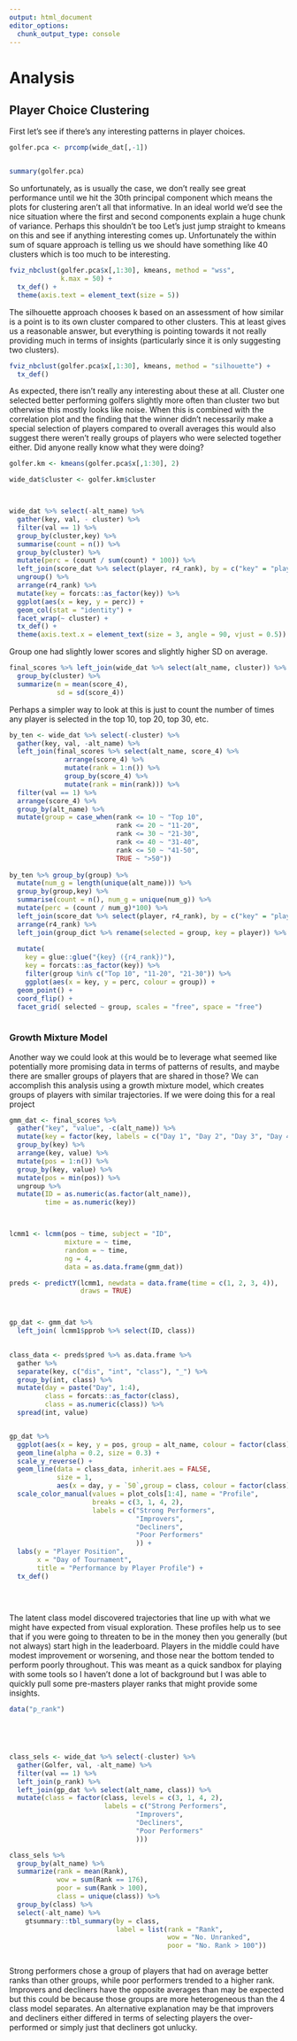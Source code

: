 ```yaml
---
output: html_document
editor_options: 
  chunk_output_type: console
---
```

# Analysis

## Player Choice Clustering

First let's see if there's any interesting patterns in player choices. 
```r
golfer.pca <- prcomp(wide_dat[,-1])


summary(golfer.pca)

```

So unfortunately, as is usually the case, we don't really see great performance
until we hit the 30th principal component which means the plots for clustering
aren't all that informative. In an ideal world we'd see the nice situation where
the first and second components explain a huge chunk of variance. Perhaps this
shouldn't be too  Let's just jump straight to kmeans on this and see if anything
interesting comes up. Unfortunately the within sum of square approach is telling
us we should have something like 40 clusters which is too much to be interesting.


```r
fviz_nbclust(golfer.pca$x[,1:30], kmeans, method = "wss",
             k.max = 50) +
  tx_def() +
  theme(axis.text = element_text(size = 5))


```

The silhouette approach chooses k based on an assessment of how similar is a point
is to its own cluster compared to other clusters. This at least gives us a reasonable
answer, but everything is pointing towards it not really providing much in terms
of insights (particularly since it is only suggesting two clusters).

```r
fviz_nbclust(golfer.pca$x[,1:30], kmeans, method = "silhouette") +
  tx_def()

```

As expected, there isn't really any interesting about these at all. Cluster one
selected better performing golfers slightly more often than cluster two but otherwise
this mostly looks like noise. When this is combined with the correlation plot and
the finding that the winner didn't necessarily make a special selection of players
compared to overall averages this would also suggest there weren't really groups
of players who were selected together either. Did anyone really know what they
were doing? 

```r
golfer.km <- kmeans(golfer.pca$x[,1:30], 2)

wide_dat$cluster <- golfer.km$cluster



wide_dat %>% select(-alt_name) %>%
  gather(key, val, - cluster) %>%
  filter(val == 1) %>%
  group_by(cluster,key) %>%
  summarise(count = n()) %>%
  group_by(cluster) %>%
  mutate(perc = (count / sum(count) * 100)) %>%
  left_join(score_dat %>% select(player, r4_rank), by = c("key" = "player")) %>%
  ungroup() %>%
  arrange(r4_rank) %>%
  mutate(key = forcats::as_factor(key)) %>%
  ggplot(aes(x = key, y = perc)) +
  geom_col(stat = "identity") +
  facet_wrap(~ cluster) +
  tx_def() +
  theme(axis.text.x = element_text(size = 3, angle = 90, vjust = 0.5))

```

Group one had slightly lower scores and slightly higher SD on average.

```r
final_scores %>% left_join(wide_dat %>% select(alt_name, cluster)) %>%
  group_by(cluster) %>%
  summarize(m = mean(score_4),
            sd = sd(score_4))
```

Perhaps a simpler way to look at this is just to count the number of times any
player is selected in the top 10, top 20, top 30, etc.

```r
by_ten <- wide_dat %>% select(-cluster) %>%
  gather(key, val, -alt_name) %>%
  left_join(final_scores %>% select(alt_name, score_4) %>%
              arrange(score_4) %>%
              mutate(rank = 1:n()) %>%
              group_by(score_4) %>%
              mutate(rank = min(rank))) %>%
  filter(val == 1) %>% 
  arrange(score_4) %>%
  group_by(alt_name) %>%
  mutate(group = case_when(rank <= 10 ~ "Top 10",
                           rank <= 20 ~ "11-20",
                           rank <= 30 ~ "21-30",
                           rank <= 40 ~ "31-40",
                           rank <= 50 ~ "41-50",
                           TRUE ~ ">50"))
  
by_ten %>% group_by(group) %>%
  mutate(num_g = length(unique(alt_name))) %>% 
  group_by(group,key) %>%
  summarise(count = n(), num_g = unique(num_g)) %>%
  mutate(perc = (count / num_g)*100) %>%
  left_join(score_dat %>% select(player, r4_rank), by = c("key" = "player")) %>%
  arrange(r4_rank) %>%
  left_join(group_dict %>% rename(selected = group, key = player)) %>%
  
  mutate( 
    key = glue::glue("{key} ({r4_rank})"),
    key = forcats::as_factor(key)) %>%
    filter(group %in% c("Top 10", "11-20", "21-30")) %>%
    ggplot(aes(x = key, y = perc, colour = group)) +
  geom_point() +
  coord_flip() +
  facet_grid( selected ~ group, scales = "free", space = "free")
  
```

### Growth Mixture Model

Another way we could look at this would be to leverage what seemed like potentially
more promising data in terms of patterns of results, and maybe there are smaller
groups of players that are shared in those? We can accomplish this analysis using
a growth mixture model, which creates groups of players with similar trajectories.
If we were doing this for a real project 


```r

gmm_dat <- final_scores %>%
  gather("key", "value", -c(alt_name)) %>%
  mutate(key = factor(key, labels = c("Day 1", "Day 2", "Day 3", "Day 4"))) %>%
  group_by(key) %>%
  arrange(key, value) %>%
  mutate(pos = 1:n()) %>%
  group_by(key, value) %>%
  mutate(pos = min(pos)) %>%
  ungroup %>%
  mutate(ID = as.numeric(as.factor(alt_name)),
         time = as.numeric(key))



lcmm1 <- lcmm(pos ~ time, subject = "ID",
              mixture = ~ time,
              random = ~ time,
              ng = 4,
              data = as.data.frame(gmm_dat))

preds <- predictY(lcmm1, newdata = data.frame(time = c(1, 2, 3, 4)),
                  draws = TRUE)



gp_dat <- gmm_dat %>%
  left_join( lcmm1$pprob %>% select(ID, class))
  

class_data <- preds$pred %>% as.data.frame %>%
  gather %>% 
  separate(key, c("dis", "int", "class"), "_") %>%
  group_by(int, class) %>%
  mutate(day = paste("Day", 1:4),
         class = forcats::as_factor(class),
         class = as.numeric(class)) %>%
  spread(int, value)


gp_dat %>%
  ggplot(aes(x = key, y = pos, group = alt_name, colour = factor(class))) +
  geom_line(alpha = 0.2, size = 0.3) +
  scale_y_reverse() +
  geom_line(data = class_data, inherit.aes = FALSE,
            size = 1,
            aes(x = day, y = `50`,group = class, colour = factor(class))) +
  scale_color_manual(values = plot_cols[1:4], name = "Profile",
                     breaks = c(3, 1, 4, 2),
                     labels = c("Strong Performers",
                                "Improvers", 
                                "Decliners",
                                "Poor Performers"
                                )) +
  labs(y = "Player Position",
       x = "Day of Tournament",
       title = "Performance by Player Profile") +
  tx_def()
  
  
  

```

The latent class model discovered trajectories that line up with what we might
have expected from visual exploration. These profiles help us to see that if
you were going to threaten to be in the money then you generally (but not always)
start high in the leaderboard. Players in the middle could have modest improvement
or worsening, and those near the bottom tended to perform poorly throughout. This
was meant as a quick sandbox for playing with some tools so I haven't done a lot
of background but I was able to quickly pull some pre-masters player ranks that
might provide some insights.

```r
data("p_rank")


                     


class_sels <- wide_dat %>% select(-cluster) %>%
  gather(Golfer, val, -alt_name) %>%
  filter(val == 1) %>%
  left_join(p_rank) %>%
  left_join(gp_dat %>% select(alt_name, class)) %>%
  mutate(class = factor(class, levels = c(3, 1, 4, 2), 
                        labels = c("Strong Performers",
                                "Improvers", 
                                "Decliners",
                                "Poor Performers"
                                )))

class_sels %>% 
  group_by(alt_name) %>%
  summarize(rank = mean(Rank),
            wow = sum(Rank == 176),
            poor = sum(Rank > 100),
            class = unique(class)) %>%
  group_by(class) %>%
  select(-alt_name) %>%
    gtsummary::tbl_summary(by = class,
                           label = list(rank = "Rank",
                                        wow = "No. Unranked",
                                        poor = "No. Rank > 100"))
  
```

Strong performers chose a group of players that had on average better ranks than
other groups, while poor performers trended to a higher rank. Improvers and
decliners have the opposite averages than may be expected but this could be because
those groups are more heterogeneous than the 4 class model separates. An alternative
explanation may be that improvers and decliners either differed in terms of 
selecting players the over-performed or simply just that decliners got unlucky.
